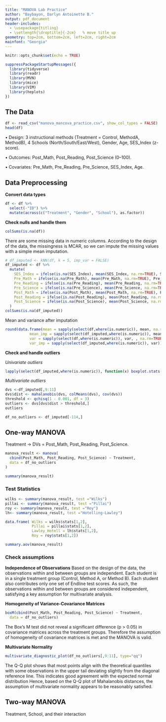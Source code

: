 ---
title: "MANOVA Lab Practice"
author: "Baybayon, Darlyn Antoinette B."
output: pdf_document
header-includes:
  - \usepackage{titling}
  - \setlength{\droptitle}{-2cm}   % move title up
geometry: top=2cm, bottom=2cm, left=2cm, right=2cm
mainfont: "Georgia"
---

```{r setup, include=FALSE}
knitr::opts_chunk$set(echo = TRUE)
```

```{r}
suppressPackageStartupMessages({
  library(tidyverse)
  library(readr)
  library(MVN)
  library(mice)
  library(VIM)
  library(heplots)
})
```

## The Data

```{r}
df <- read_csv("manova_mancova_practice.csv", show_col_types = FALSE)
head(df)
```


• Design: 3 instructional methods (Treatment = Control, MethodA, MethodB), 4 Schools (North/South/East/West), Gender, Age, SES_Index (z-score).

• Outcomes: Post_Math, Post_Reading, Post_Science (0–100).

• Covariates: Pre_Math, Pre_Reading, Pre_Science, SES_Index, Age.

## Data Preprocessing

**Convert data types**

```{r}
df <- df %>%
  select(-"ID") %>%
  mutate(across(c("Treatment", "Gender", "School"), as.factor))
```

**Check nulls and handle them**

```{r}
colSums(is.na(df))
```

There are some missing data in numeric columns. According to the design of the data, the missingness is MCAR, so we can impute the missing values with a simple mean imputation.

```{r}
# df_imputed <- kNN(df, k = 5, imp_var = FALSE)
df_imputed <- df %>%
  mutate(
    SES_Index = ifelse(is.na(SES_Index), mean(SES_Index, na.rm=TRUE), SES_Index),
    Pre_Math = ifelse(is.na(Pre_Math), mean(Pre_Math, na.rm=TRUE), Pre_Math),
    Pre_Reading = ifelse(is.na(Pre_Reading), mean(Pre_Reading, na.rm=TRUE), Pre_Reading),
    Pre_Science = ifelse(is.na(Pre_Science), mean(Pre_Science, na.rm=TRUE), Pre_Science),
    Post_Math = ifelse(is.na(Post_Math), mean(Post_Math, na.rm=TRUE), Post_Math),
    Post_Reading = ifelse(is.na(Post_Reading), mean(Post_Reading, na.rm=TRUE), Post_Reading),
    Post_Science = ifelse(is.na(Post_Science), mean(Post_Science, na.rm=TRUE), Post_Science),
  )
colSums(is.na(df_imputed))
```

Mean and variance after imputation

```{r}
round(data.frame(mean = sapply(select(df,where(is.numeric)), mean, na.rm=TRUE),
           mean_imp = sapply(select(df_imputed,where(is.numeric)), mean),
           var = sapply(select(df,where(is.numeric)), var, , na.rm=TRUE),
           var_imp = sapply(select(df_imputed,where(is.numeric)), var)),4)

```

**Check and handle outliers**

*Univariate outliers*

```{r}
lapply(select(df_imputed,where(is.numeric)), function(x) boxplot.stats(x)$out)
```

*Multivariate outliers*

```{r}
dvs <-df_imputed[,9:11]
dvs$dist <- mahalanobis(dvs, colMeans(dvs), cov(dvs))
threshold <- qchisq(1 - 0.001, df = 3)
outliers <- dvs[dvs$dist > threshold,]
outliers
```

```{r}
df_no_outliers <- df_imputed[-114,]
```

## One-way MANOVA

Treatment → DVs = Post_Math, Post_Reading, Post_Science.

```{r}
manova_result <- manova(
  cbind(Post_Math, Post_Reading, Post_Science) ~ Treatment,
  data = df_no_outliers
)
```


```{r}
summary(manova_result)
```

### Test Statistics

```{r}
wilks <- summary(manova_result, test ="Wilks")
pillai <- summary(manova_result, test ="Pillai")
roy <- summary(manova_result, test ="Roy")
lh<- summary(manova_result, test ="Hotelling-Lawley")

data.frame( Wilks = wilks$stats[1,2],
            Pillai = pillai$stats[1,2],
            Lawley_Hotell = lh$stats[1,2],
            Roy = roy$stats[1,2])
```


```{r}
summary.aov(manova_result)
```

### Check assumptions

**Independence of Observations**
Based on the design of the data, the observations within and between groups are independent. Each student is in a single treatment group (Control, Method A, or Method B). Each student also contributes only one set of Endline test scores. As such, the observations within and between groups are considered independent, satisfying a key assumption for multivariate analysis.


**Homogeneity of Variance-Covariance Matrices**
```{r}
boxM(cbind(Post_Math, Post_Reading, Post_Science) ~ Treatment,
  data = df_no_outliers)
```

The Box's M test did not reveal a significant difference (p \> 0.05) in covariance matrices across the treatment groups. Therefore the assumption of homogeneity of covariance matrices is met and the MANOVA is valid.

**Multivariate Normality**
```{r}
multivariate_diagnostic_plot(df_no_outliers[,9:11], type="qq")
```

The Q-Q plot shows that most points align with the theoretical quantiles with some observations in the upper tail deviating slightly from the diagonal reference line. This indicates good agreement with the expected normal distribution Hence, based on the Q-Q plot of Mahalanobis distances, the assumption of multivariate normality appears to be reasonably satisfied.


## Two-way MANOVA 
Treatment, School, and their interaction


